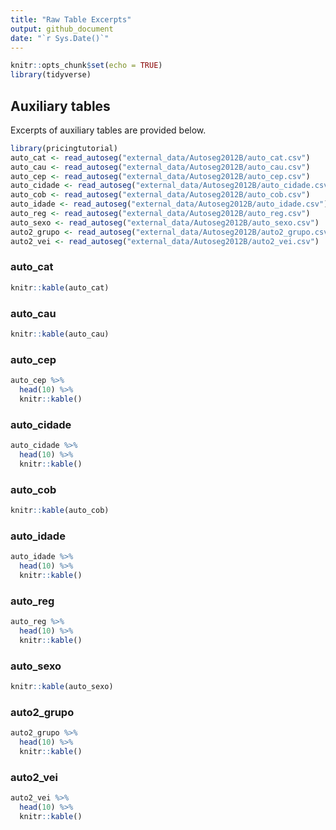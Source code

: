 ```yaml
---
title: "Raw Table Excerpts"
output: github_document
date: "`r Sys.Date()`"
---
```


```r
knitr::opts_chunk$set(echo = TRUE)
library(tidyverse)
```

## Auxiliary tables

Excerpts of auxiliary tables are provided below.

```r
library(pricingtutorial)
auto_cat <- read_autoseg("external_data/Autoseg2012B/auto_cat.csv")
auto_cau <- read_autoseg("external_data/Autoseg2012B/auto_cau.csv")
auto_cep <- read_autoseg("external_data/Autoseg2012B/auto_cep.csv")
auto_cidade <- read_autoseg("external_data/Autoseg2012B/auto_cidade.csv")
auto_cob <- read_autoseg("external_data/Autoseg2012B/auto_cob.csv")
auto_idade <- read_autoseg("external_data/Autoseg2012B/auto_idade.csv")
auto_reg <- read_autoseg("external_data/Autoseg2012B/auto_reg.csv")
auto_sexo <- read_autoseg("external_data/Autoseg2012B/auto_sexo.csv")
auto2_grupo <- read_autoseg("external_data/Autoseg2012B/auto2_grupo.csv")
auto2_vei <- read_autoseg("external_data/Autoseg2012B/auto2_vei.csv")
```

### auto_cat

```r
knitr::kable(auto_cat)
```

### auto_cau

```r
knitr::kable(auto_cau)
```

### auto_cep

```r
auto_cep %>%
  head(10) %>%
  knitr::kable()
```

### auto_cidade

```r
auto_cidade %>%
  head(10) %>%
  knitr::kable()
```

### auto_cob

```r
knitr::kable(auto_cob)
```

### auto_idade

```r
auto_idade %>%
  head(10) %>%
  knitr::kable()
```

### auto_reg

```r
auto_reg %>%
  head(10) %>%
  knitr::kable()
```

### auto_sexo

```r
knitr::kable(auto_sexo)
```

### auto2_grupo

```r
auto2_grupo %>%
  head(10) %>%
  knitr::kable()
```

### auto2_vei

```r
auto2_vei %>%
  head(10) %>%
  knitr::kable()
```